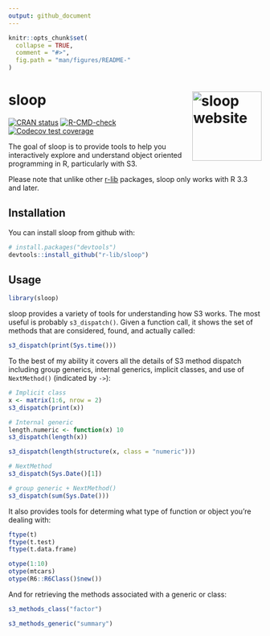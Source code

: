 ```yaml
---
output: github_document
---
```


<!-- README.md is generated from README.Rmd. Please edit that file -->

```r
knitr::opts_chunk$set(
  collapse = TRUE,
  comment = "#>",
  fig.path = "man/figures/README-"
)
```

# sloop <a href="https://sloop.r-lib.org"><img src="man/figures/logo.png" align="right" height="138" alt="sloop website" /></a>

<!-- badges: start -->
[![CRAN status](https://www.r-pkg.org/badges/version/sloop)](https://cran.r-project.org/package=sloop)
[![R-CMD-check](https://github.com/r-lib/sloop/actions/workflows/R-CMD-check.yaml/badge.svg)](https://github.com/r-lib/sloop/actions/workflows/R-CMD-check.yaml)
[![Codecov test coverage](https://codecov.io/gh/r-lib/sloop/branch/main/graph/badge.svg)](https://app.codecov.io/gh/r-lib/sloop?branch=main)
<!-- badges: end -->

The goal of sloop is to provide tools to help you interactively explore and understand object oriented programming in R, particularly with S3.

Please note that unlike other [r-lib](https://github.com/r-lib) packages, sloop only works with R 3.3 and later.

## Installation

You can install sloop from github with:

```r
# install.packages("devtools")
devtools::install_github("r-lib/sloop")
```

## Usage

```r
library(sloop)
```

sloop provides a variety of tools for understanding how S3 works. The most useful is probably `s3_dispatch()`. Given a function call, it shows the set of methods that are considered, found, and actually called:

```r
s3_dispatch(print(Sys.time()))
```

To the best of my ability it covers all the details of S3 method dispatch including group generics, internal generics, implicit classes, and use of `NextMethod()` (indicated by `->`):

```r
# Implicit class
x <- matrix(1:6, nrow = 2)
s3_dispatch(print(x))

# Internal generic 
length.numeric <- function(x) 10
s3_dispatch(length(x))

s3_dispatch(length(structure(x, class = "numeric")))

# NextMethod
s3_dispatch(Sys.Date()[1])

# group generic + NextMethod()
s3_dispatch(sum(Sys.Date()))
```

It also provides tools for determing what type of function or object you're dealing with:

```r
ftype(t)
ftype(t.test)
ftype(t.data.frame)

otype(1:10)
otype(mtcars)
otype(R6::R6Class()$new())
```

And for retrieving the methods associated with a generic or class:

```r
s3_methods_class("factor")

s3_methods_generic("summary")
```

